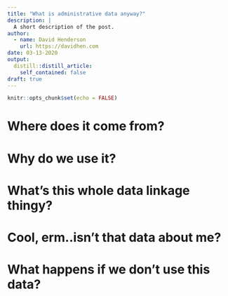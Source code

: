 ```yaml
---
title: "What is administrative data anyway?"
description: |
  A short description of the post.
author:
  - name: David Henderson
    url: https://davidhen.com
date: 03-13-2020
output:
  distill::distill_article:
    self_contained: false
draft: true
---
```


```r
knitr::opts_chunk$set(echo = FALSE)
```

# Where does it come from?

# Why do we use it?

# What's this whole data linkage thingy?

# Cool, erm..isn't that data about me?

# What happens if we don't use this data?


